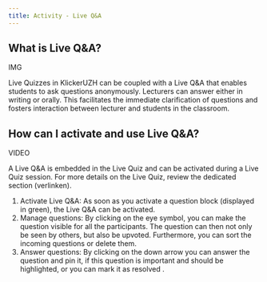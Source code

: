 ```yaml
---
title: Activity - Live Q&A
---
```


## What is Live Q&A?

IMG

Live Quizzes in KlickerUZH can be coupled with a Live Q&A that enables students to ask questions anonymously. Lecturers can answer either in writing or orally. This facilitates the immediate clarification of questions and fosters interaction between lecturer and students in the classroom.


## How can I activate and use Live Q&A?

VIDEO

A Live Q&A is embedded in the Live Quiz and can be activated during a Live Quiz session. For more details on the Live Quiz, review the dedicated section (verlinken).

1. Activate Live Q&A: As soon as you activate a question block (displayed in green), the Live Q&A can be activated.
2. Manage questions: By clicking on the eye symbol, you can make the question visible for all the participants. The question can then not only be seen by others, but also be upvoted. Furthermore, you can sort the incoming questions or delete them.
3. Answer questions: By clicking on the down arrow you can answer the question and pin it, if this question is important and should be highlighted, or you can mark it as resolved .

